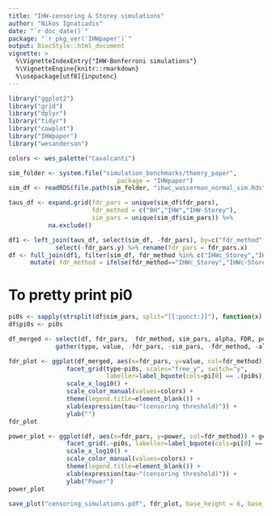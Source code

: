 ```yaml
---
title: "IHW-censoring & Storey simulations"
author: "Nikos Ignatiadis"
date: "`r doc_date()`"
package: "`r pkg_ver('IHWpaper')`"
output: BiocStyle::html_document
vignette: >
  %\VignetteIndexEntry{"IHW-Bonferroni simulations"}
  %\VignetteEngine{knitr::rmarkdown}
  %\usepackage[utf8]{inputenc}
---
```


```r
library("ggplot2")
library("grid")
library("dplyr")
library("tidyr")
library("cowplot")
library("IHWpaper")
library("wesanderson")
```

```r
colors <- wes_palette("Cavalcanti")
```

```r
sim_folder <- system.file("simulation_benchmarks/theory_paper",
                              package = "IHWpaper")
sim_df <- readRDS(file.path(sim_folder, "ihwc_wasserman_normal_sim.Rds"))
```

```r
taus_df <- expand.grid(fdr_pars = unique(sim_df$fdr_pars), 
                       fdr_method = c("BH","IHW","IHW-Storey"),
                       sim_pars = unique(sim_df$sim_pars)) %>%
           na.exclude() 

df1 <- left_join(taus_df, select(sim_df, -fdr_pars), by=c("fdr_method","sim_pars"))  %>%
             select(-fdr_pars.y) %>% rename(fdr_pars = fdr_pars.x)
df <- full_join(df1, filter(sim_df, fdr_method %in% c("IHWc_Storey","IHWc"))) %>%
      mutate( fdr_method = ifelse(fdr_method=="IHWc_Storey","IHWc-Storey", fdr_method))
```

# To pretty print pi0
```r
pi0s <- sapply(strsplit(df$sim_pars, split="[[:punct:]]"), function(x) paste0(x[[2]],".",x[[3]]))
df$pi0s <- pi0s
```

```r
df_merged <- select(df, fdr_pars,  fdr_method, sim_pars, alpha, FDR, power, pi0s) %>%
             gather(type, value, -fdr_pars, -sim_pars, -fdr_method, -alpha, -pi0s)
```
```r
fdr_plot <- ggplot(df_merged, aes(x=fdr_pars, y=value, col=fdr_method)) + geom_line() + 
                facet_grid(type~pi0s, scales="free_y", switch="y",
                           labeller=label_bquote(cols=pi[0] == .(pi0s))) + 
                scale_x_log10() + 
                scale_color_manual(values=colors) +
                theme(legend.title=element_blank()) + 
                xlab(expression(tau~"(censoring threshold)")) +
                ylab("")
fdr_plot
```

```r
power_plot <- ggplot(df, aes(x=fdr_pars, y=power, col=fdr_method)) + geom_line() + 
                facet_grid(.~pi0s, labeller=label_bquote(cols=pi[0] == .(pi0s))) + 
                scale_x_log10() + 
                scale_color_manual(values=colors) +
                theme(legend.title=element_blank()) + 
                xlab(expression(tau~"(censoring threshold)")) + 
                ylab("Power")
power_plot
```


```r
save_plot("censoring_simulations.pdf", fdr_plot, base_height = 6, base_width=8)
```
